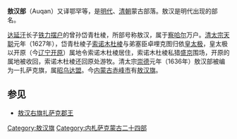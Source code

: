 '''敖汉部'''（Auqan）又译鄂罕等，是[[明代|明代]]、[[清朝|清朝]]蒙古部落。敖汉是明代出现的部名。

[[达延汗|达延汗]]长子[[图鲁博罗特|铁力摆户]]的曾孙岱青杜棱，所部号称敖汉，属于[[察哈尔八部|察哈尔]]万户。[[清太宗|清太宗]][[天聪|天聪]]元年（1627年），岱青杜棱子[[索诺木杜棱|索诺木杜棱]]与弟塞臣卓哩克图归依[[皇太极|皇太极]]，皇太极以开原（今[[辽宁|辽宁]][[开原|开原]]）属地令索诺木杜棱居住，索诺木杜棱私猎[[盛京|盛京]]围场，开原的属地被收回，索诺木杜棱还回原处游牧。清太宗[[崇德|崇德]]元年（1636年）敖汉部被编为一扎萨克旗，属[[昭乌达盟|昭乌达盟]]。今[[内蒙古|内蒙古]][[赤峰市|赤峰市]]有[[敖汉旗|敖汉旗]]。

==参见==
*[[敖汉右旗扎萨克郡王|敖汉右旗扎萨克郡王]]

{{蒙古族}}
{{清代蒙古}}

[[Category:敖汉旗|Category:敖汉旗]]
[[Category:内札萨克蒙古二十四部|Category:内札萨克蒙古二十四部]]